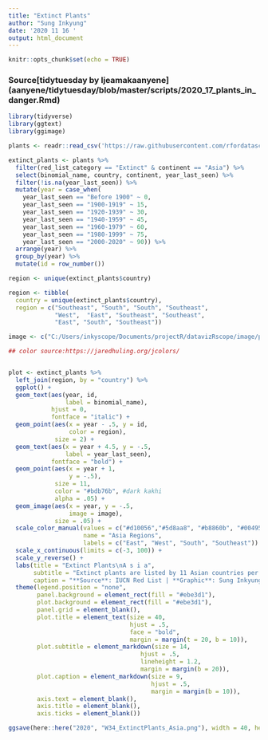 ```yaml
---
title: "Extinct Plants"
author: "Sung Inkyung"
date: '2020 11 16 '
output: html_document
---
```


```r
knitr::opts_chunk$set(echo = TRUE)
```
### Source[tidytuesday by ljeamakaanyene] (aanyene/tidytuesday/blob/master/scripts/2020_17_plants_in_danger.Rmd)
```r
library(tidyverse)
library(ggtext)
library(ggimage)
```


```r
plants <- readr::read_csv('https://raw.githubusercontent.com/rfordatascience/tidytuesday/master/data/2020/2020-08-18/plants.csv')

```


```r
extinct_plants <- plants %>% 
  filter(red_list_category == "Extinct" & continent == "Asia") %>% 
  select(binomial_name, country, continent, year_last_seen) %>% 
  filter(!is.na(year_last_seen)) %>% 
  mutate(year = case_when(
    year_last_seen == "Before 1900" ~ 0,
    year_last_seen == "1900-1919" ~ 15,
    year_last_seen == "1920-1939" ~ 30,
    year_last_seen == "1940-1959" ~ 45,
    year_last_seen == "1960-1979" ~ 60,
    year_last_seen == "1980-1999" ~ 75,
    year_last_seen == "2000-2020" ~ 90)) %>% 
  arrange(year) %>% 
  group_by(year) %>% 
  mutate(id = row_number())

region <- unique(extinct_plants$country)

region <- tibble(
  country = unique(extinct_plants$country),
  region = c("Southeast", "South", "South", "Southeast",
             "West",  "East", "Southeast", "Southeast", 
             "East", "South", "Southeast"))

image <- c("C:/Users/inkyscope/Documents/projectR/datavizRscope/image/plant.png")
```


```r
## color source:https://jaredhuling.org/jcolors/


plot <- extinct_plants %>% 
  left_join(region, by = "country") %>% 
  ggplot() +
  geom_text(aes(year, id, 
                label = binomial_name),
            hjust = 0, 
            fontface = "italic") +
  geom_point(aes(x = year - .5, y = id, 
                 color = region),
             size = 2) +
  geom_text(aes(x = year + 4.5, y = -.5,
                label = year_last_seen),
            fontface = "bold") +
  geom_point(aes(x = year + 1, 
                 y = -.5),
             size = 11, 
             color = "#bdb76b", #dark kakhi
             alpha = .05) +
  geom_image(aes(x = year, y = -.5, 
                 image = image),
             size = .05) + 
  scale_color_manual(values = c("#d10056","#5d8aa8", "#b8860b", "#004953"), #rubine_red, rackley, dark_goldenrod, midnight_green
                     name = "Asia Regions",  
                     labels = c("East", "West", "South", "Southeast")) +
  scale_x_continuous(limits = c(-3, 100)) +
  scale_y_reverse() +
  labs(title = "Extinct Plants\nA s i a",
       subtitle = "Extinct plants are listed by 11 Asian countries per their regions as follows;<br><span style = 'color:#d10056'>**East**: </span>China, Taiwan,<br><span style = 'color:#5d8aa8'>**West**: </span>Yemen,<br><span style = 'color:#b8860b'>**South**: </span>India, Bhutan, Sri Lanka,<br><span style='color:#004953'>**Southeast**: </span>Indnonasia, Malaysia, Vietnam, Myanmar, Philippines",
       caption = "**Source**: IUCN Red List | **Graphic**: Sung Inkyung") +
  theme(legend.position = "none",
        panel.background = element_rect(fill = "#ebe3d1"),
        plot.background = element_rect(fill = "#ebe3d1"),
        panel.grid = element_blank(),
        plot.title = element_text(size = 40,
                                  hjust = .5, 
                                  face = "bold",
                                  margin = margin(t = 20, b = 10)),
        plot.subtitle = element_markdown(size = 14,
                                     hjust = .5,
                                     lineheight = 1.2,
                                     margin = margin(b = 20)),
        plot.caption = element_markdown(size = 9,
                                        hjust = .5,
                                        margin = margin(b = 10)),
        axis.text = element_blank(),
        axis.title = element_blank(),
        axis.ticks = element_blank())

ggsave(here::here("2020", "W34_ExtinctPlants_Asia.png"), width = 40, height = 21, units = "cm")

```

